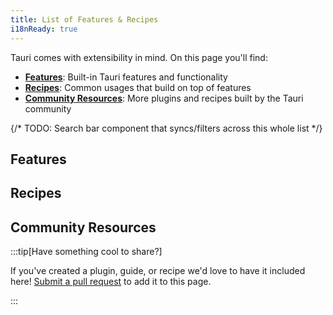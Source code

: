 ```yaml
---
title: List of Features & Recipes
i18nReady: true
---
```



Tauri comes with extensibility in mind. On this page you'll find:

- **[Features](#features)**: Built-in Tauri features and functionality
- **[Recipes](#recipes)**: Common usages that build on top of features
- **[Community Resources](#community-resources)**: More plugins and recipes built by the Tauri community

{/* TODO: Search bar component that syncs/filters across this whole list */}

## Features

<GuideList />

## Recipes

<RecipeList />

## Community Resources

<CommunityList />

:::tip[Have something cool to share?]

If you've created a plugin, guide, or recipe we'd love to have it included here! [Submit a pull request](https://github.com/tauri-apps/tauri-docs/pulls) to add it to this page.

:::
